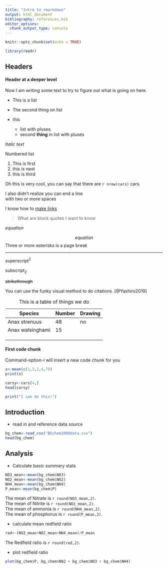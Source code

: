 ```yaml
---
title: "Intro to rmarkdown"
output: html_document
bibliography: references.bib
editor_options: 
  chunk_output_type: console
---
```


```r
knitr::opts_chunk$set(echo = TRUE)
```

```r
library(readr)
```

## Headers

#### Header at a deeper level

Now I am writing some text to try to figure out what is going on here.

-   This is a list

-   The second thing on list

-   this

    -   list with pluses
    -   second **thing** in list with pluses

*Italic text*

Numbered list

1.  This is first
2.  this is next
3.  this is third

Oh this is very cool, you can say that there are `r nrow(cars)` cars.

I also didn't realize you can end a line\
with two or more spaces

I know how to [make links](google.com)

> What are block quotes I want to know

$equation$

$$ equation $$ Three or more asterisks is a page break

------------------------------------------------------------------------

superscript^2^

subscript~2~

~~strikethrough~~

You can use the funky visual method to do citations. [@Yashiro2019]

| Species          | Number | Drawing |
|------------------|--------|---------|
| Anax strenuus    | 48     | no      |
| Anax walsinghami | 15     |         |
|                  |        |         |
|                  |        |         |
|                  |        |         |

: This is a table of things we do



#### First code chunk
Command-option-i will insert a new code chunk for you
```r
x<-mean(c(1,3,2,4,7))
print(x)

```


```r
carsy<-cars[4,]
head(carsy)
```

```r
print("I can do this!")
```

## Introduction  
* read in and reference data source  
```r
bg_chem<-read_csv("BGchem2008data.csv")
head(bg_chem)
```

## Analysis  
* Calculate basic summary stats
```r
NO3_mean<-mean(bg_chem$NO3)
NO2_mean<-mean(bg_chem$NO2)
NH4_mean<-mean(bg_chem$NH4)
P_mean<-mean(bg_chem$P)

```
The mean of Nitrate is `r round(NO3_mean,2)`.  
The mean of Nitrite is `r round(NO2_mean,2)`.  
The mean of ammonia is `r round(NH4_mean,2)`.  
The mean of phosphorus is `r round(P_mean,2)`.  

* calculate mean redfield ratio
```r
red<-(NO3_mean+NO2_mean+NH4_mean)/P_mean
```
The Redfield ratio is `r round(red,2)`.  

* plot redfield ratio
```r

plot(bg_chem$P, bg_chem$NO2 + bg_chem$NO3 + bg_chem$NH4)
```

